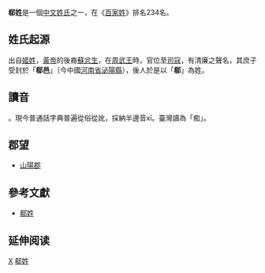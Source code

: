 {{not|郄姓}}
{{姓氏
|姓氏=郗
|拼音=Xī
|中国大陆=Xi
|南京官話=chr<sup>1</sup>
|台湾=Hsi
|香港=Hei
|澳门=
|新加坡=
|马来西亚=
|越南=Si,Hy
|韩国=
|反切=
|同音字=
|堂号=
|郡望=[[山阳郡|山阳郡]]
}}

'''郗姓'''是一個[[中文姓氏|中文姓氏]]之一，在《[[百家姓|百家姓]]》排名234名。

== 姓氏起源 ==
出自[[姬姓|姬姓]]，[[黃帝|黃帝]]的後裔[[蘇忿生|蘇忿生]]，在[[周武王|周武王]]時，官位至[[司寇|司寇]]，有清廉之聲名，其庶子受封於「'''郗邑'''」（今中國[[河南省|河南省]][[泌陽縣|泌陽縣]]），後人於是以「'''郗'''」為姓。

== 讀音 ==
{{標音|字=郗|拼音=chī (舊讀)|南京=chr<sup>1</sup>|反切=丑飢|中古=thrii}}。現今普通話字典普遍從俗從訛，採納半邊音xī。臺灣讀為「痴」。

== 郡望 ==
* [[山陽郡|山陽郡]]

== 參考文獻 ==
* [https://web.archive.org/web/20130425161831/http://wiki.zupulu.com/doc.php?action=view&docid=429 郗姓]

== 延伸阅读 ==
{{Wikisource further reading}}

{{姓氏小作品}}

[[Category:漢姓|X]]
[[Category:郗姓|]]